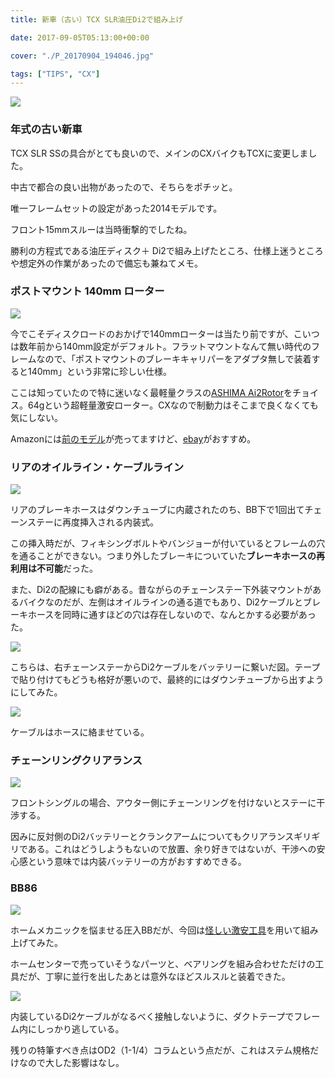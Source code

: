 ---
title: 新車（古い）TCX SLR油圧Di2で組み上げ

date: 2017-09-05T05:13:00+00:00

cover: "./P_20170904_194046.jpg"

tags: ["TIPS", "CX"]
---

![ ](./P_20170904_194046.jpg)

### 年式の古い新車

TCX SLR SSの具合がとても良いので、メインのCXバイクもTCXに変更しました。

中古で都合の良い出物があったので、そちらをポチッと。

唯一フレームセットの設定があった2014モデルです。

フロント15mmスルーは当時衝撃的でしたね。

勝利の方程式である油圧ディスク＋ Di2で組み上げたところ、仕様上迷うところや想定外の作業があったので備忘も兼ねてメモ。

### ポストマウント 140mm ローター

![ ](./DSC_7785.jpg)

今でこそディスクロードのおかげで140mmローターは当たり前ですが、こいつは数年前から140mm設定がデフォルト。フラットマウントなんて無い時代のフレームなので、「ポストマウントのブレーキキャリパーをアダプタ無しで装着すると140mm」という非常に珍しい仕様。

ここは知っていたので特に迷いなく最軽量クラスの[ASHIMA Ai2Rotor][1]をチョイス。64gという超軽量激安ローター。CXなので制動力はそこまで良くなくても気にしない。

Amazonには<a href="http://amzn.to/2eHadCZ" target="_blank" rel="noopener">前のモデル</a>が売ってますけど、[ebay][1]がおすすめ。

### リアのオイルライン・ケーブルライン

![ ](./DSC_7857.jpg)

リアのブレーキホースはダウンチューブに内蔵されたのち、BB下で1回出てチェーンステーに再度挿入される内装式。

この挿入時だが、フィキシングボルトやバンジョーが付いているとフレームの穴を通ることができない。つまり外したブレーキについていた**ブレーキホースの再利用は不可能**だった。

また、Di2の配線にも癖がある。昔ながらのチェーンステー下外装マウントがあるバイクなのだが、左側はオイルラインの通る道でもあり、Di2ケーブルとブレーキホースを同時に通すほどの穴は存在しないので、なんとかする必要があった。

![ ](./DSC_7858.jpg)

こちらは、右チェーンステーからDi2ケーブルをバッテリーに繋いだ図。テープで貼り付けてもどうも格好が悪いので、最終的にはダウンチューブから出すようにしてみた。

![ ](./P_20170904_192021.jpg)

ケーブルはホースに絡ませている。

### チェーンリングクリアランス

![ ](./P_20170904_184647.jpg)

フロントシングルの場合、アウター側にチェーンリングを付けないとステーに干渉する。

因みに反対側のDi2バッテリーとクランクアームについてもクリアランスギリギリである。これはどうしようもないので放置、余り好きではないが、干渉への安心感という意味では内装バッテリーの方がおすすめできる。

### BB86

![ ](./P_20170904_184136.jpg)

ホームメカニックを悩ませる圧入BBだが、今回は<a href="https://amzn.to/3rXnLdt" target="_blank" rel="noopener">怪しい激安工具</a>を用いて組み上げてみた。

ホームセンターで売っていそうなパーツと、ベアリングを組み合わせただけの工具だが、丁寧に並行を出したあとは意外なほどスルスルと装着できた。

![ ](./DSC_7854.jpg)

内装しているDi2ケーブルがなるべく接触しないように、ダクトテープでフレーム内にしっかり逃している。

残りの特筆すべき点はOD2（1-1/4）コラムという点だが、これはステム規格だけなので大した影響はなし。

<Amzn asin="B07HKM3TJW">

[1]: http://www.ebay.com/itm/ASHIMA-Ai2-The-Worlds-Lightest-Stainless-Disc-Rotor-140mm-64g-ABE-/131992899865?epid=2058435442&hash=item1ebb63d119:g:U8AAAOSw44BYHFd1
